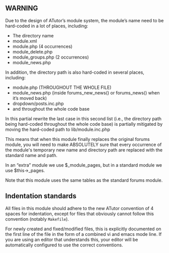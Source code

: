 ==WARNING==

Due to the design of ATutor’s module system, the module’s name need
to be hard-coded in a lot of places, including:

* The directory name
* module.xml
* module.php (4 occurrences)
* module_delete.php
* module_groups.php (2 occurrences)
* module_news.php

In addition, the directory path is also hard-coded in several places,
including:

* module.php (THROUGHOUT THE WHOLE FILE)
* module_news.php (inside forums_new_news() or forums_news() when it’s moved back)
* dropdown/posts.inc.php
* and throughout the whole code base

In this partial rewrite the last case in this second list
(i.e., the directory path
being hard-coded throughout the whole code base) is partially mitigated
by moving the hard-coded path to lib/module.inc.php

This means that when this module finally replaces the original forums
module, you will need to make ABSOLUTELY sure that every occurrence of
the module's temporary new name and directory path are replaced with
the standard name and path.

In an “extra” module we use $_module_pages, but in a standard module
we use $this->_pages.

Note that this module uses the same tables as the standard forums module.

==Indentation standards==

All files in this module should adhere to the new ATutor convention of
4 spaces for indentation, except for files that obviously cannot follow
this convention (notably <tt>Makefile</tt>).

For newly created and fixed/modified files, this is explicitly documented
on the first line of the file in the form of a combined vi and emacs mode
line.  If you are using an editor that understands this, your editor will
be automatically configured to use the correct conventions.

